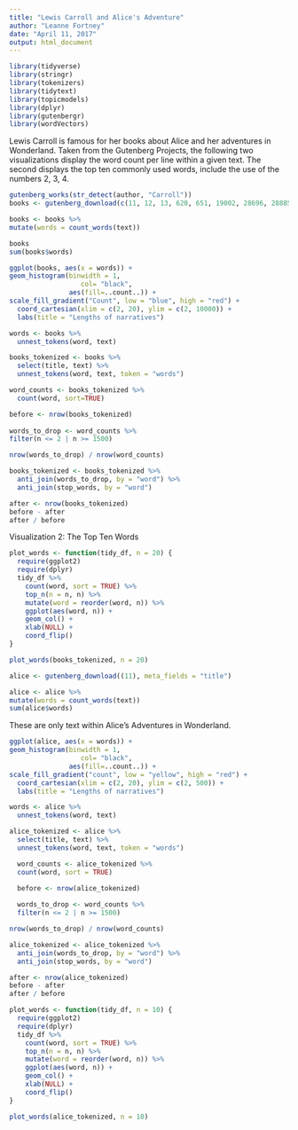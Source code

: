 ```yaml
---
title: "Lewis Carroll and Alice's Adventure"
author: "Leanne Fortney"
date: "April 11, 2017"
output: html_document
---
```


```r
library(tidyverse)
library(stringr)
library(tokenizers)
library(tidytext)
library(topicmodels)
library(dplyr)
library(gutenbergr)
library(wordVectors)
```
Lewis Carroll is famous for her books about Alice and her adventures in Wonderland. Taken from the Gutenberg Projects, the following two visualizations display the word count per line within a given text. The second displays the top ten commonly used words, include the use of the numbers 2, 3, 4. 

```r
gutenberg_works(str_detect(author, "Carroll"))
books <- gutenberg_download(c(11, 12, 13, 620, 651, 19002, 28696, 28885, 29042, 29888, 33582, 35497, 35535, 36308, 38308, 38065, 48630, 48795), meta_fields = "title")

books <- books %>% 
mutate(words = count_words(text))

books
sum(books$words)
```
```r
ggplot(books, aes(x = words)) +
geom_histogram(binwidth = 1, 
                  col= "black",
               aes(fill=..count..)) +
scale_fill_gradient("Count", low = "blue", high = "red") +
  coord_cartesian(xlim = c(2, 20), ylim = c(2, 10000)) +
  labs(title = "Lengths of narratives")
```
```r
words <- books %>%
  unnest_tokens(word, text)

books_tokenized <- books %>% 
  select(title, text) %>% 
  unnest_tokens(word, text, token = "words")

word_counts <- books_tokenized %>% 
  count(word, sort=TRUE)

before <- nrow(books_tokenized)
  
words_to_drop <- word_counts %>% 
filter(n <= 2 | n >= 1500)

nrow(words_to_drop) / nrow(word_counts)

books_tokenized <- books_tokenized %>% 
  anti_join(words_to_drop, by = "word") %>% 
  anti_join(stop_words, by = "word")

after <- nrow(books_tokenized)
before - after
after / before

```
Visualization 2: The Top Ten Words

```r
plot_words <- function(tidy_df, n = 20) {
  require(ggplot2)
  require(dplyr)
  tidy_df %>%
    count(word, sort = TRUE) %>%
    top_n(n = n, n) %>% 
    mutate(word = reorder(word, n)) %>%
    ggplot(aes(word, n)) +
    geom_col() +
    xlab(NULL) +
    coord_flip()
}
```
```r
plot_words(books_tokenized, n = 20)
```


```r
alice <- gutenberg_download((11), meta_fields = "title")

alice <- alice %>% 
mutate(words = count_words(text))
sum(alice$words)
```
These are only text within Alice's Adventures in Wonderland.
```r
ggplot(alice, aes(x = words)) + 
geom_histogram(binwidth = 1, 
                  col= "black",
               aes(fill=..count..)) +
scale_fill_gradient("count", low = "yellow", high = "red") +
  coord_cartesian(xlim = c(2, 20), ylim = c(2, 500)) +
  labs(title = "Lengths of narratives")
```

```r
words <- alice %>%
  unnest_tokens(word, text)

alice_tokenized <- alice %>% 
  select(title, text) %>% 
  unnest_tokens(word, text, token = "words")

  word_counts <- alice_tokenized %>% 
  count(word, sort = TRUE)

  before <- nrow(alice_tokenized)
  
  words_to_drop <- word_counts %>% 
  filter(n <= 2 | n >= 1500)

nrow(words_to_drop) / nrow(word_counts)

alice_tokenized <- alice_tokenized %>% 
  anti_join(words_to_drop, by = "word") %>% 
  anti_join(stop_words, by = "word")

after <- nrow(alice_tokenized)
before - after
after / before
```
```r
plot_words <- function(tidy_df, n = 10) {
  require(ggplot2)
  require(dplyr)
  tidy_df %>%
    count(word, sort = TRUE) %>%
    top_n(n = n, n) %>% 
    mutate(word = reorder(word, n)) %>%
    ggplot(aes(word, n)) +
    geom_col() +
    xlab(NULL) +
    coord_flip()
}
```
```r
plot_words(alice_tokenized, n = 10)

```

